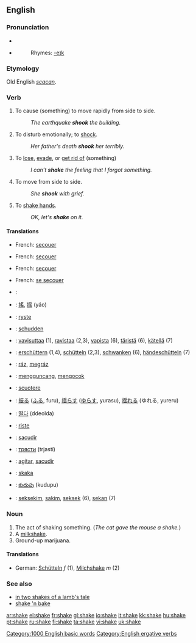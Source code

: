 ==English==

===Pronunciation===
*{{IPA|/'ʃeɪk/}}
*{{audio|en-us-shake.ogg|Audio (US)}}
*:Rhymes: [[Rhymes:English:-eɪk|-eɪk]]

===Etymology===
Old English ''[[scacan]]''.

===Verb===
{{en-verb|shakes|shaking|shook|shaken}}

#{{transitive}} {{ergative}} To cause (something) to move rapidly from side to side.
#: ''The earthquake '''shook''' the building.''
#{{transitive}} To disturb emotionally; to [[shock]].
#: ''Her father's death '''shook''' her terribly.''
#{{transitive}} To [[lose]], [[evade]], or [[get rid of]] (something)
#: ''I can't '''shake''' the feeling that I forgot something.''
#{{intransitive}} To move from side to side.
#:''She '''shook''' with grief.''
#{{intransitive}} To [[shake hands]].
#:''OK, let's '''shake''' on it.''

====Translations====
{{trans-top|cause to move}}
*French: [[secouer]]
{{trans-mid}}
{{trans-bottom}}

{{trans-top|disturb emotionally}}
*French: [[secouer]]
{{trans-mid}}
{{trans-bottom}}

{{trans-top|lose, evade}}
*French: [[secouer]]
{{trans-mid}}
{{trans-bottom}}

{{trans-top|move from side to side}}
*French: [[secouer|se secouer]]
{{trans-mid}}
{{trans-bottom}}


{{trans-top|translations to be checked}}
*{{ttbc|Arabic}}: {{ARchar|[[هز]]}} {{IPAchar|(házza)}}
*{{ttbc|Chinese}}: [[搖]], [[摇]] (yáo)
*{{ttbc|Danish}}: [[ryste]]
*{{ttbc|Dutch}}: [[schudden]]
*{{ttbc|Finnish}}: [[vavisuttaa]] (1), [[ravistaa]] (2,3), [[vapista]] (6), [[täristä]] (6), [[kätellä]] (7)
*{{ttbc|German}}: [[erschüttern]] (1,4), [[schütteln]] (2,3), [[schwanken]] (6), [[händeschütteln]] (7)
*{{ttbc|Hungarian}}: [[ráz]], [[megráz]]
*{{ttbc|Indonesian}}: [[guncang|mengguncang]], [[kocok|mengocok]]
*{{ttbc|Italian}}: [[scuotere]]
{{trans-mid}}
*{{ttbc|Japanese}}: [[振る]] ([[ふる]], furu), [[揺らす]] ([[ゆらす]], yurasu), [[揺れる]] (ゆれる, yureru)
*{{ttbc|Korean}}: [[떨다]] (ddeolda)
*{{ttbc|Norwegian}}: [[riste]]
*{{ttbc|Portuguese}}: [[sacudir]]
*{{ttbc|Russian}}: [[трясти]] (trjastí)
*{{ttbc|Spanish}}: [[agitar]], [[sacudir]]
*{{ttbc|Swedish}}: [[skaka]]
*{{ttbc|Telugu}}: [[కుదుపు]] (kudupu)
*{{ttbc|Tok Pisin}}: [[seksekim]], [[sakim]], [[seksek]] (6), [[sekan]] (7)
{{trans-bottom}}

===Noun===
{{en-noun}}

# The act of shaking something. (''The cat gave the mouse a shake.'')
# A [[milkshake]].
# Ground-up marijuana.

====Translations====
*German: [[Schütteln]] ''f'' (1), [[Milchshake]] ''m'' (2)

===See also===
*[[in two shakes of a lamb's tale]]
*[[shake 'n bake]]

[[Category:1000 English basic words]]
[[Category:English ergative verbs]]

[[ar:shake]]
[[el:shake]]
[[fr:shake]]
[[gl:shake]]
[[io:shake]]
[[it:shake]]
[[kk:shake]]
[[hu:shake]]
[[pt:shake]]
[[ru:shake]]
[[fi:shake]]
[[ta:shake]]
[[vi:shake]]
[[uk:shake]]